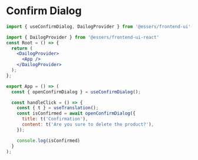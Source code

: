 
<Meta of={Stories} />

# Confirm Dialog

```jsx
import { useConfirmDialog, DailogProvider } from '@essers/frontend-ui';

import { DailogProvider } from '@essers/frontend-ui-react'
const Root = () => {
  return (
    <DailogProvider>
      <App />
    </DailogProvider>
  );
};

export App = () => (
  const { openConfirmDialog } = useConfirmDialog();

  const handleClick = () => {
    const { t } = useTranslation();
    const isConfirmed = await openConfirmDialog({
      title: t('Confirmation'),
      content: t('Are you sure to delete the product?'),
    });

    console.log(isConfirmed)
  }
);
```

